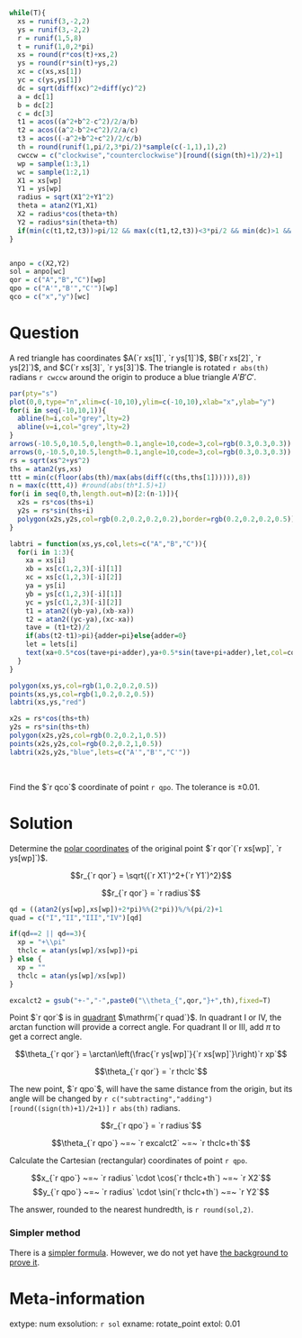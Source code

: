 ```r
while(T){
  xs = runif(3,-2,2)
  ys = runif(3,-2,2)
  r = runif(1,5,8)
  t = runif(1,0,2*pi)
  xs = round(r*cos(t)+xs,2)
  ys = round(r*sin(t)+ys,2)
  xc = c(xs,xs[1])
  yc = c(ys,ys[1])
  dc = sqrt(diff(xc)^2+diff(yc)^2)
  a = dc[1]
  b = dc[2]
  c = dc[3]
  t1 = acos((a^2+b^2-c^2)/2/a/b)
  t2 = acos((a^2-b^2+c^2)/2/a/c)
  t3 = acos((-a^2+b^2+c^2)/2/c/b)
  th = round(runif(1,pi/2,3*pi/2)*sample(c(-1,1),1),2)
  cwccw = c("clockwise","counterclockwise")[round((sign(th)+1)/2)+1]
  wp = sample(1:3,1)
  wc = sample(1:2,1)
  X1 = xs[wp]
  Y1 = ys[wp]
  radius = sqrt(X1^2+Y1^2)
  theta = atan2(Y1,X1)
  X2 = radius*cos(theta+th)
  Y2 = radius*sin(theta+th)
  if(min(c(t1,t2,t3))>pi/12 && max(c(t1,t2,t3))<3*pi/2 && min(dc)>1 && abs(X1)>0.02 && abs(Y1)>0.02 && abs(X2)>0.02 && abs(Y2)>0.02){break}
}


anpo = c(X2,Y2)
sol = anpo[wc]
qor = c("A","B","C")[wp]
qpo = c("A'","B'","C'")[wp]
qco = c("x","y")[wc]
```

Question
========

A red triangle has coordinates $A(`r xs[1]`, `r ys[1]`)$, $B(`r xs[2]`, `r ys[2]`)$, and $C(`r xs[3]`, `r ys[3]`)$. The triangle is rotated `r abs(th)` radians `r cwccw` around the origin to produce a blue triangle $A'B'C'$.

```r
par(pty="s")
plot(0,0,type="n",xlim=c(-10,10),ylim=c(-10,10),xlab="x",ylab="y")
for(i in seq(-10,10,1)){
  abline(h=i,col="grey",lty=2)
  abline(v=i,col="grey",lty=2)
}
arrows(-10.5,0,10.5,0,length=0.1,angle=10,code=3,col=rgb(0.3,0.3,0.3))
arrows(0,-10.5,0,10.5,length=0.1,angle=10,code=3,col=rgb(0.3,0.3,0.3))
rs = sqrt(xs^2+ys^2)
ths = atan2(ys,xs)
ttt = min(c(floor(abs(th)/max(abs(diff(c(ths,ths[1]))))),8))
n = max(c(ttt,4)) #round(abs(th*1.5)+1)
for(i in seq(0,th,length.out=n)[2:(n-1)]){
  x2s = rs*cos(ths+i)
  y2s = rs*sin(ths+i)
  polygon(x2s,y2s,col=rgb(0.2,0.2,0.2,0.2),border=rgb(0.2,0.2,0.2,0.5))
}

labtri = function(xs,ys,col,lets=c("A","B","C")){
  for(i in 1:3){
    xa = xs[i]
    xb = xs[c(1,2,3)[-i][1]]
    xc = xs[c(1,2,3)[-i][2]]
    ya = ys[i]
    yb = ys[c(1,2,3)[-i][1]]
    yc = ys[c(1,2,3)[-i][2]]
    t1 = atan2((yb-ya),(xb-xa))
    t2 = atan2((yc-ya),(xc-xa))
    tave = (t1+t2)/2
    if(abs(t2-t1)>pi){adder=pi}else{adder=0}
    let = lets[i]
    text(xa+0.5*cos(tave+pi+adder),ya+0.5*sin(tave+pi+adder),let,col=col)
  }
}

polygon(xs,ys,col=rgb(1,0.2,0.2,0.5))
points(xs,ys,col=rgb(1,0.2,0.2,0.5))
labtri(xs,ys,"red")

x2s = rs*cos(ths+th)
y2s = rs*sin(ths+th)
polygon(x2s,y2s,col=rgb(0.2,0.2,1,0.5))
points(x2s,y2s,col=rgb(0.2,0.2,1,0.5))
labtri(x2s,y2s,"blue",lets=c("A'","B'","C'"))
```
\

Find the $`r qco`$ coordinate of point `r qpo`. The tolerance is $\pm0.01$.


Solution
========

Determine the [polar coordinates](https://en.wikipedia.org/wiki/Polar_coordinate_system) of the original point $`r qor`(`r xs[wp]`, `r ys[wp]`)$.


$$r_{`r qor`} = \sqrt{(`r X1`)^2+(`r Y1`)^2}$$

$$r_{`r qor`} = `r radius`$$

```r
qd = ((atan2(ys[wp],xs[wp])+2*pi)%%(2*pi))%/%(pi/2)+1
quad = c("I","II","III","IV")[qd]

if(qd==2 || qd==3){
  xp = "+\\pi"
  thclc = atan(ys[wp]/xs[wp])+pi
} else {
  xp = ""
  thclc = atan(ys[wp]/xs[wp])
}

excalct2 = gsub("+-","-",paste0("\\theta_{",qor,"}+",th),fixed=T)
```


Point $`r qor`$ is in [quadrant](https://en.wikipedia.org/wiki/Quadrant_(plane_geometry)) $\mathrm{`r quad`}$. In quadrant $\mathrm{I}$ or $\mathrm{IV}$, the arctan function will provide a correct angle. For quadrant $\mathrm{II}$ or $\mathrm{III}$, add $\pi$ to get a correct angle.

$$\theta_{`r qor`} = \arctan\left(\frac{`r ys[wp]`}{`r xs[wp]`}\right)`r xp`$$

$$\theta_{`r qor`} = `r thclc`$$

The new point, $`r qpo`$, will have the same distance from the origin, but its angle will be changed by `r c("subtracting","adding")[round((sign(th)+1)/2+1)]` `r abs(th)` radians.

$$r_{`r qpo`} = `r radius`$$

$$\theta_{`r qpo`} ~=~ `r excalct2` ~=~ `r thclc+th`$$

Calculate the Cartesian (rectangular) coordinates of point `r qpo`.

$$x_{`r qpo`} ~=~ `r radius` \cdot \cos(`r thclc+th`) ~=~ `r X2`$$
$$y_{`r qpo`} ~=~ `r radius` \cdot \sin(`r thclc+th`) ~=~ `r Y2`$$

The answer, rounded to the nearest hundredth, is `r round(sol,2)`.

### Simpler method

There is a [simpler formula](https://en.wikipedia.org/wiki/Rotation_(mathematics)#Two_dimensions). However, we do not yet have [the background to prove it](https://en.wikipedia.org/wiki/List_of_trigonometric_identities#Angle_sum_and_difference_identities).


Meta-information
============
extype: num
exsolution: `r sol`
exname: rotate_point
extol: 0.01